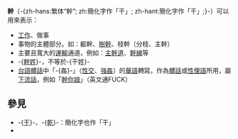 {{pp-vandalism|small=yes|expiry=}}
{{wiktionary}}

'''幹'''（-{zh-hans:繁体“幹”; zh:簡化字作「干」; zh-hant:簡化字作「干」;}-）可以用來表示：
*[[劳动|工作]]、做事
*事物的主體部分。如：軀幹、[[樹幹|樹幹]]、枝幹（分枝、主幹）
*主要且寬大的[[運輸|運輸]]通道，例如：[[主幹道|主幹道]]、[[幹線|幹線]]等
*-{[[幹姓|幹姓]]}-，不等於-{干姓}-
*[[臺灣閩南語髒話|台語髒話]]中「-{姦}-」（[[性交|性交]]、[[強姦|強姦]]）的[[現代標準漢語|華語]]轉寫，作為[[髒話|髒話]]或[[性俚語|性俚語]]所用，屬[[下流話|下流話]]，例如「[[幹你娘|幹你娘]]」（英文通FUCK）

== 參見 ==
* -{[[干|干]]}-、-{[[乾|乾]]}-：簡化字也作「干」
* {{Lookfrom}}

{{disambig|G|Cat=一字消歧義}}
